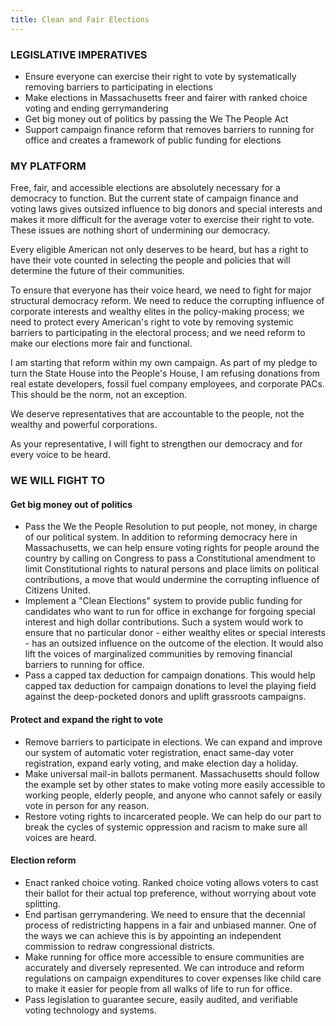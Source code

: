 ```yaml
---
title: Clean and Fair Elections
---
```


### LEGISLATIVE IMPERATIVES

- Ensure everyone can exercise their right to vote by systematically removing barriers to participating in elections
- Make elections in Massachusetts freer and fairer with ranked choice voting and ending gerrymandering
- Get big money out of politics by passing the We The People Act
- Support campaign finance reform that removes barriers to running for office and creates a framework of public funding for elections

### MY PLATFORM

Free, fair, and accessible elections are absolutely necessary for a democracy to function. But the current state of campaign finance and voting laws gives outsized influence to big donors and special interests and makes it more difficult for the average voter to exercise their right to vote. These issues are nothing short of undermining our democracy.

Every eligible American not only deserves to be heard, but has a right to have their vote counted in selecting the people and policies that will determine the future of their communities.

To ensure that everyone has their voice heard, we need to fight for major structural democracy reform. We need to reduce the corrupting influence of corporate interests and wealthy elites in the policy-making process; we need to protect every American's right to vote by removing systemic barriers to participating in the electoral process; and we need reform to make our elections more fair and functional.

I am starting that reform within my own campaign. As part of my pledge to turn the State House into the People's House, I am refusing donations from real estate developers, fossil fuel company employees, and corporate PACs. This should be the norm, not an exception.

We deserve representatives that are accountable to the people, not the wealthy and powerful corporations.

As your representative, I will fight to strengthen our democracy and for every voice to be heard.

### WE WILL FIGHT TO

#### Get big money out of politics

- Pass the We the People Resolution to put people, not money, in charge of our political system. In addition to reforming democracy here in Massachusetts, we can help ensure voting rights for people around the country by calling on Congress to pass a Constitutional amendment to limit Constitutional rights to natural persons and place limits on political contributions, a move that would undermine the corrupting influence of Citizens United.
- Implement a "Clean Elections" system to provide public funding for candidates who want to run for office in exchange for forgoing special interest and high dollar contributions. Such a system would work to ensure that no particular donor - either wealthy elites or special interests - has an outsized influence on the outcome of the election. It would also lift the voices of marginalized communities by removing financial barriers to running for office.
- Pass a capped tax deduction for campaign donations. This would help capped tax deduction for campaign donations to level the playing field against the deep-pocketed donors and uplift grassroots campaigns.

#### Protect and expand the right to vote

- Remove barriers to participate in elections. We can expand and improve our system of automatic voter registration, enact same-day voter registration, expand early voting, and make election day a holiday.
- Make universal mail-in ballots permanent. Massachusetts should follow the example set by other states to make voting more easily accessible to working people, elderly people, and anyone who cannot safely or easily vote in person for any reason.
- Restore voting rights to incarcerated people. We can help do our part to break the cycles of systemic oppression and racism to make sure all voices are heard.

#### Election reform

- Enact ranked choice voting. Ranked choice voting allows voters to cast their ballot for their actual top preference, without worrying about vote splitting.
- End partisan gerrymandering. We need to ensure that the decennial process of redistricting happens in a fair and unbiased manner. One of the ways we can achieve this is by appointing an independent commission to redraw congressional districts.
- Make running for office more accessible to ensure communities are accurately and diversely represented. We can introduce and reform regulations on campaign expenditures to cover expenses like child care to make it easier for people from all walks of life to run for office.
- Pass legislation to guarantee secure, easily audited, and verifiable voting technology and systems.
